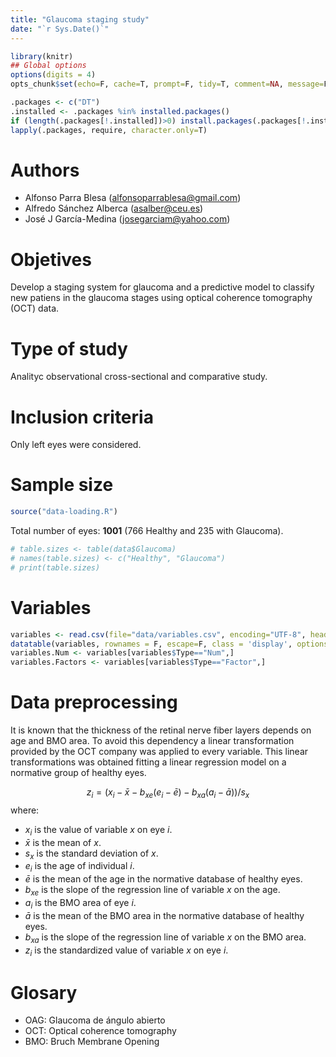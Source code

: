 ```yaml
---
title: "Glaucoma staging study"
date: "`r Sys.Date()`"
---
```


```r
library(knitr)
## Global options
options(digits = 4)
opts_chunk$set(echo=F, cache=T, prompt=F, tidy=T, comment=NA, message=F, warning=F, dev="png", dev.args=list(type="cairo"), dpi=300)
```

```r
.packages <- c("DT")
.installed <- .packages %in% installed.packages()
if (length(.packages[!.installed])>0) install.packages(.packages[!.installed])
lapply(.packages, require, character.only=T)
```

# Authors

- Alfonso Parra Blesa ([alfonsoparrablesa@gmail.com](mailto:alfonsoparrablesa@gmail.com))
- Alfredo Sánchez Alberca ([asalber@ceu.es](mailto:asalber@ceu.es))
- José J García-Medina ([josegarciam@yahoo.com](mailto:josegarciam@yahoo.com))

# Objetives

Develop a staging system for glaucoma and a predictive model to classify new patiens in the glaucoma stages using optical coherence tomography (OCT) data.

# Type of study

Analityc observational cross-sectional and comparative study.

# Inclusion criteria

Only left eyes were considered.

# Sample size

```r
source("data-loading.R")
```


Total number of eyes: **1001** (766 Healthy and 235 with Glaucoma).
```r
# table.sizes <- table(data$Glaucoma)
# names(table.sizes) <- c("Healthy", "Glaucoma")
# print(table.sizes)
```

# Variables

```r
variables <- read.csv(file="data/variables.csv", encoding="UTF-8", header=T, sep=",")
datatable(variables, rownames = F, escape=F, class = 'display', options = list(pageLength = 10, dom="ltip", language = list(url = 'http://cdn.datatables.net/plug-ins/1.10.11/i18n/Spanish.json')))
variables.Num <- variables[variables$Type=="Num",]
variables.Factors <- variables[variables$Type=="Factor",]
```

# Data preprocessing

It is known that the thickness of the retinal nerve fiber layers depends on age and BMO area. To avoid this dependency a linear transformation provided by the OCT company was applied to every variable. This linear transformations was obtained fitting a linear regression model on a normative group of healthy eyes.

$$z_i=(x_i-\bar x-b_{xe}(e_i-\bar e)-b_{xa}(a_i-\bar a))/s_x$$
where:

- $x_i$ is the value of variable $x$ on eye $i$.
- $\bar x$ is the mean of $x$.
- $s_x$ is the standard deviation of $x$.
- $e_i$ is the age of individual $i$.
- $\bar e$ is the mean of the age in the normative database of healthy eyes.
- $b_{xe}$ is the slope of the regression line of variable $x$ on the age.
- $a_i$ is the BMO area of eye $i$.
- $\bar a$ is the mean of the BMO area in the normative database of healthy eyes.
- $b_{xa}$ is the slope of the regression line of variable $x$ on the BMO area.
- $z_i$ is the standardized value of variable $x$ on eye $i$.


# Glosary

- OAG: Glaucoma de ángulo abierto
- OCT: Optical coherence tomography
- BMO: Bruch Membrane Opening 